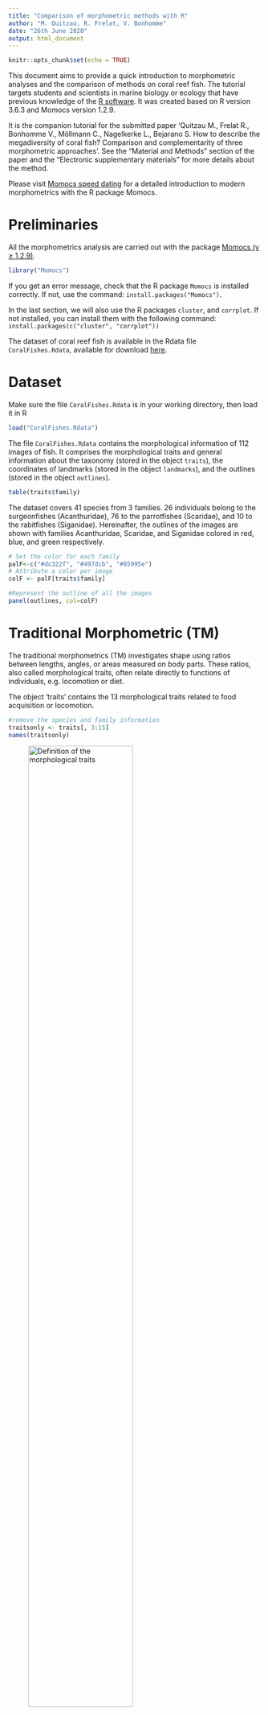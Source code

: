 ```yaml
---
title: "Comparison of morphometric methods with R"
author: "M. Quitzau, R. Frelat, V. Bonhomme"
date: "26th June 2020"
output: html_document
---
```


```r
knitr::opts_chunk$set(echo = TRUE)
```

This document aims to provide a quick introduction to morphometric analyses and the comparison of methods on coral reef fish. The tutorial targets students and scientists in marine biology or ecology that have previous knowledge of the [R software](https://cran.r-project.org/). It was created based on R version 3.6.3 and Momocs version 1.2.9.

It is the companion tutorial for the submitted paper 'Quitzau M., Frelat R., Bonhomme V., Möllmann C., Nagelkerke L., Bejarano S. How to describe the megadiversity of coral fish? Comparison and complementarity of three morphometric approaches'. See the "Material and Methods" section of the paper and the "Electronic supplementary materials" for more details about the method.

Please visit [Momocs speed dating](https://mran.microsoft.com/snapshot/2017-02-27/web/packages/Momocs/vignettes/Momocs_speed_dating.html) for a detailed introduction to modern morphometrics with the R package Momocs.

# Preliminaries
All the morphometrics analysis are carried out with the package [Momocs (v ≥ 1.2.9)](https://github.com/MomX/Momocs/).

```r
library("Momocs")
```

If you get an error message, check that the R package `Momocs` is installed correctly. If not, use the command: `install.packages("Momocs")`.  

In the last section, we will also use the R packages `cluster`, and `corrplot`. If not installed, you can install them with the following command: `install.packages(c("cluster", "corrplot"))` 

The dataset of coral reef fish is available in the Rdata file `CoralFishes.Rdata`, available for download [here](https://github.com/rfrelat/CoralFish/raw/master/CoralFishes.zip).

# Dataset

Make sure the file `CoralFishes.Rdata` is in your working directory, then load it in R
```r
load("CoralFishes.Rdata")
```

The file `CoralFishes.Rdata` contains the morphological information of 112 images of fish. It comprises the morphological traits and general information about the taxonomy (stored in the object `traits`), the coordinates of landmarks (stored in the object `landmarks`), and the outlines (stored in the object `outlines`).

```r
table(traits$family)
```

The dataset covers 41 species from 3 families. 26 individuals belong to the surgeonfishes (Acanthuridae), 76 to the parrotfishes (Scaridae), and 10 to the rabitfishes (Siganidae). Hereinafter, the outlines of the images are shown with families Acanthuridae, Scaridae, and Siganidae colored in red, blue, and green respectively.

```r
# Set the color for each family
palF<-c("#dc322f", "#497dcb", "#85995e")
# Attribute a color per image
colF <- palF[traits$family]

#Represent the outline of all the images
panel(outlines, col=colF)
```



# Traditional Morphometric (TM)

The traditional morphometrics (TM) investigates shape using ratios between lengths, angles, or areas measured on body parts. These ratios, also called morphological traits, often relate directly to functions of individuals, e.g. locomotion or diet.

The object 'traits' contains the 13 morphological traits related to food acquisition or locomotion.

```r
#remove the species and family information
traitsonly <- traits[, 3:15]
names(traitsonly)
```

![Definition of the morphological traits](IlluTM.png){#id .class width=70%}


Traits | Formula | Description  
-------|---------|-----------------------------  
BodyAR | L10$^2$/A2 | Body aspect ratio, ratio between the body depth squared (L10), and the body area (A2).
CaudalAR | L7$^2$/A3 | Aspect ratio of the caudal fin, ratio of the caudal fin depth squared (L7), and the caudal fin surface (A3) 
CaudalFL | L16/L17 | Medial caudal fin ray length, ratio between the medial caudal fin ray length (L16), and the longest caudal fin ray length (L17)  
CaudalPT | L7/L8 | Caudal peduncle throttling, ratio between the caudal fin depth (L7), and the caudal peduncle minimal depth (L8)  
DorsalS | L15/L10 | Longest dorsal spine, ratio between the longest dorsal spine (L15), and the maximum body depth (L10)  
EyeP   | L2/L1   | Eye position, ratio between distance of eye and the bottom of the head (L2), and the head depth along the vertical axis of the eye (L1)
EyeS | L13/L1 | Eye size, ratio between the eye diameter (L13), and the head depth along the vertical axis of the eye (L1)
HeadD | L11/L10 | Head depth, ratio between the head depth (L11), and the body depth (L10)
HeadL | L12/L9 | Head length, ratio between the head length (L12), and the standard length (L9) 
LJawL | L14/L12 | Lower jaw length, ratio between the lower jaw length (L14), and the head length (L12)
OralGP | L3/L1 | Oral gape position, ratio between the distance from the top of the mouth to the bottom of the head along the head depth axis (L3), and the head depth along the vertical axis of  the eye (L1) 
PectoAR | L6$^2$/A1 | Aspect ratio of the pectoral fin, ratio between the squared pectoral fin length (L6), and the pectoral fin surface (A1)   
PectoP | L5/L4 | Pectoral fin position, ratio between the distance  of the intersection of their pectoral fin to the bottom of the body (L5), and the body depth at the level of the pectoral fin insertion (L4) 

From the 13 calculated morphological traits, we calculate a principal component analysis (PCA) and visualize it with:

```r
# Run a PCA on the traits
pcaTM   <- PCA(traitsonly)
# Visualize the morphospace
plot(pcaTM, col=colF, cex=1.3)
```

Each dot represents one image located in the morphospace based on their loading on the principal components (PC).  The distance between images in the morphospace describes their morphological distances, in other words how two images are morphological similar in terms of measured morphological variation. The colors indicate their family. As indicated by the axes labels, the first PC explains 29% of the variance, the second and third PC capture 16% and 11% respectively.

The PC are interpreted based on the loading of the traits. We can visualize them with a barplot().

```r
par(mfrow=c(3,1), mar=c(2,5,3,1), las=1)
barplot(sort(pcaTM$rotation[,1]), 
        horiz=TRUE, main="PC1")
barplot(sort(pcaTM$rotation[,2]), 
        horiz=TRUE, main="PC2")
barplot(sort(pcaTM$rotation[,3]), 
        horiz=TRUE, main="PC3")
```


The first component describes the elongation of the body and the head size. With high score on PC1, species have high values of head length (HeadL), head depth (HeadD), oral gape position (OralGP), and relatively low values for body aspect ratio (BodyAR), and caudal peduncle throttling (CaudalPT). In other words, individuals with positive score on PC1 have an elongated body, a relatively larger head (in relation to standard length and body depth), and a caudal peduncle relatively broad compared to the caudal fin depth. On the contrary, species with negative score on PC1 have a more rounded body (nearly as deep as long), with relatively smaller head and a narrower caudal peduncle.

The second component highlights the eye size (EyeS) and position (EyeP), as well as, the pectoral fin position (PectoP). PC2 is characterized by a negative correlation with the eye size and a positive correlation of the eye and pectoral fin position. Fish with negative loading therefore have high values of eye size and low values of eye and pectoral fin position. Opposite applies for fish with positive loading. This results in fish with large, centered eyes and more ventral pectoral fins on the one hand, and fish with smaller, higher positioned eyes and centered pectoral fins on the other hand.

Lastly, the third component is about the fin development and the resulting swimming style, which is either based on the dorsal and pectoral fin, or the caudal fin. Fish with positive scores have higher values for eye size (EyeS) and a higher aspect ratio of the pectoral fin (PectoAR). Fish with negative scores have higher values for the dorsal spine (DorsalS) and the caudal fin length (CaudalFL)(i.e. the ratio between the medial caudal fin ray and the longest caudal fin ray, indicating an either straight or curved caudal fin). This shows the trade-off between fish with large dorsal spines, straight caudal fins, small eyes, and long and narrow pectoral fins (dorsal-pectoral based swimming), vs. fish with small dorsal spines, curved caudal fins, larger eyes, and short and broad pectoral fins (caudal fin swimming).

# Landmarks Analysis (LA)

The landmarks analysis (LA) is based on coordinates of landmarks, identified as homologous points that can be defined on all individuals within a population. The object `landmarks` contains the coordinates of landmarks:

```r
# Here we plot the landmarks of Scarus chameleon
# 47th image of our dataset
ldk_plot(landmarks[47], pch=16, cex=1.2, centroid=FALSE)
ldk_labels(landmarks[47], cex = 1.1)
```

Landmarks number| Description of its position  
----------------| ---------------------------  
1| Posterior-ventral margin of the distal arm of the maxilla  
2| Most anterior proximal limit between the premaxilla and the head of the maxilla  
3| Insertion of the most anterior ray of the dorsal fin on the body  
4| Insertion of the most posterior ray of the dorsal fin on the body  
5| Dorsal insertion of the caudal fin  
6| Ventral insertion of the caudal fin  
7| Insertion of the first ray of the anal fin  
8| Insertion of the last ray of the anal fin  
9| Anterior-dorsal insertion of the pectoral fin  
10| Posterior-ventral insertion of the pectoral fin  
11| Most anterior point on the eye  
12| Most posterior point on the eye  

A common problem in morphometrics is how to remove the information of size and rotation from the landmarks. Here, we chose to normalize landmarks using a full generalized Procrustes adjustment, i.e. finding the optimal superimposition of the images based on the landmarks.

```r
ldkPro <- fgProcrustes(landmarks)
```

We can illustrate the Procrustes adjustment by looking at the superimposition of the landmarks of all images before and after the generalized Procrustes adjustment. 
```r
par(mfrow=c(1,2))
stack(landmarks, title="before")
stack(ldkPro, title="after")
```

On the coordinates of the 12 landmarks, we calculate a PCA.
```r
# Compute PCA for the landmarks coordinates  
pcaLA <- PCA(ldkPro)
```

To help comparability across approaches, we decided to multiply the second PC loadings by (-1). This operation doesn't affect the result and interpretation of the PCA - but it will help when comparing the approaches.
```r
#adjust sign of PC2
pcaLA$x[,2]<- -pcaLA$x[,2]
pcaLA$rotation[,2]<- -pcaLA$rotation[,2]
```

Then we can visualize the morphospace.
```r
# Visualize the morphological space defined by PC1 and PC2
plot(pcaLA, col=colF, cex=1.3)
```

The grey dots are the reconstructed configurations of landmarks from the loadings on the PCs. Each colored dot represents one image located in the morphospace, and colored by family. As indicated by the axes labels, the first PC explains 66% of the variance, the second and third PC capture 11% and 6% respectively.

A closer look at the deformation grids along the PCs can help their interpretation. We can visualize the contribution of the three first PCs with the home made function `PCldkContrib()` (loaded from the `CoralFishes.Rdata` file).

```r
 par(mar=c(1,1,0,0), cex=1.5)
 PCldkContrib(pcaLA, ldkPro, nax = 1:3, liney=1, linex=1)
```

The first component describes the elongation of the body and head depth, and caudal peduncle. This observation is based on the overall polygon bounded by the extreme landmarks (landmarks 2, 3, 5, 6, and 8). Additionally, the landmarks of the head (landmarks 1-3 and 11-12) are further apart in fish with negative loading on PC1 and narrow on the other side. From left to right, the landmarks of the eye (11+12) come closer to the landmarks of the mouth (1+2), the dorsal fin insertion (3) and the anal fin insertion (8) drift to a more posterior position, and the landmarks around the caudal peduncle (4-7) become broader.

The second component highlights the eye-mouth, as well as, the pectoral-anal fin distance, and variance in the caudal peduncle. In fish with positive scores on PC2 the landmarks of the mouth (1+2) are closer to the landmarks of the eye (11+12), than in fish with negative scores. Additionally, the pectoral fin (landmarks 9+10) is closer to the anal fin (8) in fish with negative scores and the angle between these two fins is steeper. Fish with negative scores tend to have a more trapezoid caudal peduncle (landmarks 4-7), while the caudal peduncle from fish with positive scores are more straight.

The third component is about the eye size, the mouth-pectoral fin relation, and the caudal peduncle. Fish with negative scores on PC3 have larger eyes, i.e. a higher distance between landmarks 11 and 12, compared to fish with positive scores on PC3. The mouth (landmarks 1+2) and the pectoral fin (landmarks 9-10) are at the same vertical level in fish with positive scores, while the mouth is higher than the pectoral fin insertion in fish with negative scores on PC3. Again, a difference is found in the caudal peduncle (landmarks 4-7), which broadens along PC3.

# Outline Analysis (OA)

The outline analysis (OA) describes the coordinates of points along the outline of organism through mathematical functions. The object `outlines` contains the outlines of 112 images of fish.

To remove the information of size and rotation from the outlines, we identified five landmarks: (1) ventral insertion of the caudal fin; (2) insertion of the pelvic fin; (3) snout tip; (4) anterior insertion of the dorsal fin; (5) dorsal insertion of the caudal fin. The third landmark (snout tip) is used as the starting point of the outline (see  [Fish outline analysis with R](https://rfrelat.github.io/FishMorpho.html) for more details).

We can visualize the outline and their landmarks, using the same image of Scarus chameleon

```r
# Here we plot the outline of Scarus chameleon
# 47th image of our dataset
coo_plot(outlines[47], xy.axis=FALSE)

# Add the landmarks position
points(outlines[47][outlines$ldk[[47]],], pch="+", 
       col="red", cex=2)
# and their label
text(outlines[47][outlines$ldk[[47]],], labels = 1:5, 
     col="red", pos=c(1,1,4,3,3), cex=1.5)
```

Similar to LA, we used a full generalized Procrustes adjustment to  align the images and remove differences in size and rotation.

```r
outPro <- fgProcrustes(outlines)
```

We can visualize how the Procrustes adjustment improved the comparability of the outlines by looking at the superimposition of the outlines before and after Procrustes adjustment.

```r
par(mfrow=c(1,2))
stack(outlines, title="before")
stack(outPro, title="after")
```

Now we perform an Elliptical Fourier transforms. The mathematics behind elliptical Fourier transforms (EFT) are detailed in [Bonhomme et al. 2014 _Journal of Statistical Software_](https://www.jstatsoft.org/article/view/v056i13). The main idea of EFT is to consider the outline as two periodic functions in x and y, that can be decomposed by Fourier transforms.

The first step is to know how many harmonics are needed to describe the outlines.

```r
calibrate_harmonicpower_efourier(outPro, nb.h=100)
```

With 15 harmonics, 99% of the shape is correctly described. So we can run the Elliptical Fourier analysis with 15 harmonics (`nb.h =15`).

```r
fish_efa <- efourier(outPro, norm = FALSE, nb.h = 15)
```

From the harmonic coefficients of the 15 harmonics, we can calculate a PCA.

```r
#Run a PCA
pcaOA <- PCA(fish_efa)
```

To help comparability across approaches, we decided to multiply the PC loadings by (-1). This operation doesn't affect the result and interpretation of the PCA - but it will help when comparing the approaches.
```r
#adjust sign of PC1
pcaOA$x[,1]<- -pcaOA$x[,1]
pcaOA$rotation[,1]<- -pcaOA$rotation[,1]
#adjust sign of PC3
pcaOA$x[,3]<- -pcaOA$x[,3]
pcaOA$rotation[,3]<- -pcaOA$rotation[,3]
```

```r
#Visualize the morphospace
plot(pcaOA, col=colF, cex = 1.5, 
     xlim=range(pcaOA$x[,1]),
     ylim=range(pcaOA$x[,2]))
```

The grey shapes are theoretical shapes regularly drawn on the factorial plane. Each dot, located in space based on the loading of the harmonics on each component, represents one picture and they're colored by family. As indicated by the axes labels, the first PC explains 39% of the variance, the second and third PC capture 20% and 16% respectively.

Looking at the variation of shapes along the PCs can help their interpretation. We can visualize the contribution of the three first PCs:

```r
PCcontrib(pcaOA, nax = 1:3,gap = 0.8)
```

The first component describes the elongation of the body and the anal fin position. The overall shape shifts from an elongated ellipse to nearly a circle. Linked to that, the gap between the pelvic and the anal fin is greater in elongated fish, than in rounded.

The second component highlights the development of the caudal fin as well as the head shape, including the position of the mouth. The caudal fin is concave for individuals with negative scores and rather straight or convex for positive individuals. The head varies from a deeper, but shorter head with a mouth located further to the bottom of the head, to a pointed head with a centered mouth. 

The third component is about the size of the fins. The fins of fish with negative scores on this axis were relatively more developed than fish with positive scores. The strongest difference occurred in the pelvic fin, with negative scores result in a highly distinct pelvic fin while the smaller pelvic fin of individuals with positive scores is placed closer to the body.

# Morphospace comparison

The comparison of methods can be succeeded with different methods. First, we concentrated on the PCs themselves. We compute a correlation matrix, based on Pearson correlation coefficients, to investigate whether the Principal components of each method capture the same morphological variability among individuals. Then we also investigated the degree of separation among the morphospace of known taxonomic and functional groups. 

## Correlation Matrix

Computing a correlation matrix gives the opportunity to compare whether PCs describe the same variance, i.e. are highly correlated.

```r
res <- cbind(pcaTM$x[, 1:3], 
             pcaLA$x[, 1:3], 
             pcaOA$x[, 1:3])
colnames(res)<- paste(rep(c("TM", "LA", "OA"), each=3), 
                      rep(c("PC1", "PC2", "PC3"), 3), sep="\n")

corrplot::corrplot.mixed(cor(res), upper="number", lower="ellipse")
```

The correlation matrix is divided into the correlation values (upper right) and ellipses derived from scatterplots (bottom left). Blue values and ellipses indicate positive correlations and the red ones negative correlations. The intensity of the color is based in the strength of the correlation.

The highest correlation is found between the first PCs of TM and LA, which are both highly correlated with the first PC of OA. This correlation reflects the main morphological variation of nominally herbivorous coral reef fish, which is linked to body elongation. Interestingly, OA separates the information of elongation in 2 components, whereas the first PCs of TM and LA correlated additionally with PC2 of OA. The correlation of the third PCs of TM and OA, and the PC2 of LA highlights variances in fin shapes, covering the dorsal, pectoral and anal fin.

## Differentiation of taxonomic groups

Secondly, a way to compare morphometric methods is to investigate the ability to capture the taxonomy grouping of the fish based on morphology. Here we use the taxonomic unit "family":

```r
par(mfrow = c(3,2))
#TM
plot(pcaTM, fac=traits$family, eigen = FALSE)
plot(pcaTM, fac=traits$family, eigen = FALSE, yax = 3)

#LA
plot(pcaLA, fac=traits$family, 
     morphospace = FALSE, eigen = FALSE)
plot(pcaLA, fac=traits$family, eigen = FALSE,
     morphospace = FALSE, yax = 3)

#OA
plot(pcaOA, fac=traits$family, 
     morphospace = FALSE, eigen = FALSE)
plot(pcaOA, fac=traits$family, eigen = FALSE,
     morphospace = FALSE, yax = 3)
```

The methods discriminate between families. The family Acanthuridae is displayed in red, Scaridae in blue, and Siganidae in green. A continuum from parrotfish (Scaridae) to rabbitfish (Siganidae), to surgeonfish (Acanthuridae) is detected by all three methods. The family Acanthuridae is relatively widespread using OA, which can be explained by the fact, that OA detects variances in elongation with PC1 and PC2. Additionally, the detection of the highly curved caudal fin (e.g. genus *Acanthurus*) spreads the family across the morphospace. The family Siganidae is separated from the Acanthuridae by the second and third PC. OA shows most overlap of groups. Also TM shows overlap between Acanthuridae and Siganidae. LA results in the most distinct groups with no overlap. 

## Quantification of differentiation

In addition to the visual interpretation with the convex hull in the morphospace,we can quantify the degree of differentiation among taxonomic groups by calculating silhouette. The silhouette is based on the difference between the average distance within groups (here families) (cohesion) and the average distances to neighbor group (separation). The silhouette ranges from -1 to +1 with higher values indicating a higher clustering quality. 


```r
#Transform family into categorical numbers
fam <- as.numeric(traits$family)

#Compute the silhouette for each morphospace
sTM <- cluster::silhouette(fam, dist(pcaTM$x[, 1:3]))
sLA <- cluster::silhouette(fam, dist(pcaLA$x[, 1:3]))
sOA <- cluster::silhouette(fam, dist(pcaOA$x[, 1:3]))

#Average silhouette value for TM    
summary(sTM)$avg.width
#Average silhouette value for LA    
summary(sLA)$avg.width
#Average silhouette value for OA    
summary(sOA)$avg.width
```

The silhouette value confirms the visual observation of the convex hull in the morphospaces. All methods have relatively high silhouette value (>0.4) so they are able to differentiate the families in the morphospace, while LA shows the highest separation among families with a silhouette of 0.65.


# References

Bonhomme, V., Picq, S., Gaucherel, C. & Claude, J. Momocs: Outline Analysis Using R. J. Stat. Softw. 56, 1–24 (2014).

Caillon, F., Bonhomme, V., Möllmann, C. & Frelat, R. A morphometric dive into fish diversity. Ecosphere 9, 10 (2018).

